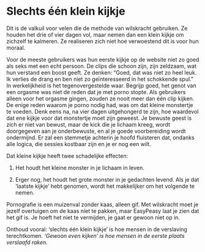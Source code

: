 # Slechts één klein kijkje

Dit is de valkuil voor velen die de methode van wilskracht gebruiken. Ze houden het drie of vier dagen vol, maar nemen dan een klein kijkje om zichzelf te kalmeren. Ze realiseren zich niet hoe verwoestend dit is voor hun moraal.

Voor de meeste gebruikers was hun eerste kijkje op de website niet zo goed als seks met een echt persoon. De clips die schoon zijn, zijn zeldzaam, wat hun verstand een boost geeft. Ze denken: "Goed, dat was niet zo heel leuk. Ik verlies de drang en ben niet zo geïnteresseerd in het schokkende spul." In werkelijkheid is het tegenovergestelde waar. Begrijp goed, het genot van een orgasme was niet de reden dat je met porno stopte. Als gebruikers alleen voor het orgasme gingen, zouden ze nooit meer dan één clip kijken. De enige reden waarom je porno nodig had, was om dat kleine monstertje te voeden. Denk eens na, na vier dagen uitgehongerd te zijn, hoe waardevol dat ene kijkje voor dat monstertje moet zijn geweest. Je bewuste geest is zich er niet van bewust, maar de kick die je lichaam kreeg, wordt doorgegeven aan je onderbewuste, en al je goede voorbereiding wordt ondermijnd. Er zal een stemmetje achterin je hoofd fluisteren dat, ondanks alle logica, die sessies kostbaar zijn en je er nog een wilt.

Dat kleine kijkje heeft twee schadelijke effecten:

1.  Het houdt het kleine monster in je lichaam in leven.

2.  Erger nog, het houdt het grote monster in je gedachten levend. Als je dat 'laatste kijkje' hebt genomen, wordt het makkelijker om het volgende te nemen.

Pornografie is een muizenval zonder kaas, alleen gif. Met wilskracht moet je jezelf overtuigen om de kaas niet te pakken, maar EasyPeasy laat je zien dat het gif is. Je hoeft het niet te vermijden, je gaat er gewoon niet op in.

Onthoud vooral: 'slechts één klein kijkje' is hoe mensen in de verslaving terechtkomen. *'Gewoon even kijken' is hoe mensen in de eerste plaats verslaafd raken.*
